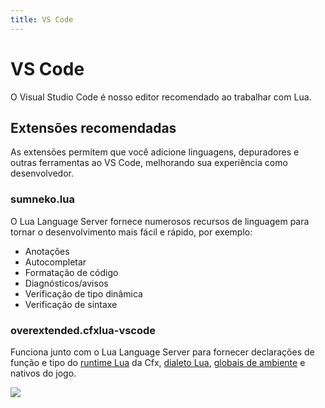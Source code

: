 ```yaml
---
title: VS Code
---
```



# VS Code

O Visual Studio Code é nosso editor recomendado ao trabalhar com Lua.

<DownloadButton link="https://code.visualstudio.com/Download" />

## Extensões recomendadas

As extensões permitem que você adicione linguagens, depuradores e outras ferramentas ao VS Code, melhorando sua experiência como desenvolvedor.

### sumneko.lua

O Lua Language Server fornece numerosos recursos de linguagem para tornar o desenvolvimento mais fácil e rápido, por exemplo:

- Anotações
- Autocompletar
- Formatação de código
- Diagnósticos/avisos
- Verificação de tipo dinâmica
- Verificação de sintaxe

<div className="flex flex-wrap gap-1">
  <GhButton link="https://github.com/LuaLS/lua-language-server" />
  <DownloadButton link="https://marketplace.visualstudio.com/items?itemName=sumneko.lua" />
  <DocButton link="https://github.com/LuaLS/lua-language-server/wiki" />
</div>

### overextended.cfxlua-vscode

Funciona junto com o Lua Language Server para fornecer declarações de função e tipo do [runtime Lua](https://github.com/citizenfx/fivem/blob/master/code/components/citizen-scripting-lua/src/LuaScriptRuntime.cpp) da Cfx, [dialeto Lua](https://github.com/citizenfx/lua/tree/luaglm-dev/cfx), [globais de ambiente](https://github.com/citizenfx/fivem/blob/master/data/shared/citizen/scripting/lua/scheduler.lua) e nativos do jogo.

![](https://user-images.githubusercontent.com/65407488/141656446-21f9105a-9371-4bb3-9089-ab672930f830.png)

<div className="flex flex-wrap gap-1">
  <GhButton link="https://github.com/overextended/cfxlua-vscode" />
  <DownloadButton link="https://marketplace.visualstudio.com/items?itemName=overextended.cfxlua-vscode" />
</div>

